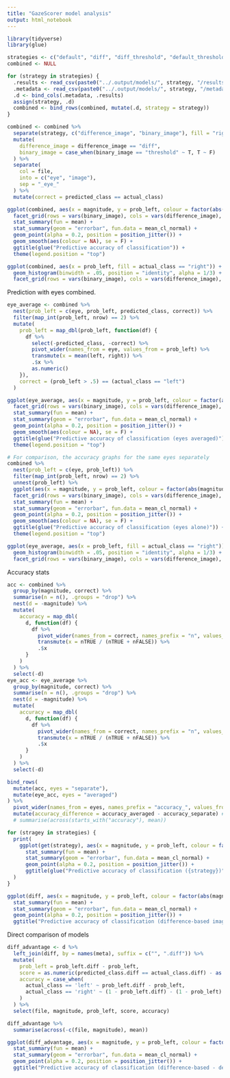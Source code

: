 ```yaml
---
title: "GazeScorer model analysis"
output: html_notebook
---
```


```r
library(tidyverse)
library(glue)

strategies <- c("default", "diff", "diff_threshold", "default_threshold")
combined <- NULL

for (strategy in strategies) {
  .results <- read_csv(paste0("../.output/models/", strategy, "/results.csv"))
  .metadata <- read_csv(paste0("../.output/models/", strategy, "/metadata.csv"))
  .d <- bind_cols(.metadata, .results)
  assign(strategy, .d)
  combined <- bind_rows(combined, mutate(.d, strategy = strategy))
}

combined <- combined %>%
  separate(strategy, c("difference_image", "binary_image"), fill = "right", remove = F) %>%
  mutate(
    difference_image = difference_image == "diff",
    binary_image = case_when(binary_image == "threshold" ~ T, T ~ F)
  ) %>%
  separate(
    col = file, 
    into = c("eye", "image"), 
    sep = "_eye_"
  ) %>%
  mutate(correct = predicted_class == actual_class)

```

```r

ggplot(combined, aes(x = magnitude, y = prob_left, colour = factor(abs(magnitude)))) +
  facet_grid(rows = vars(binary_image), cols = vars(difference_image), labeller = "label_both") +
  stat_summary(fun = mean) +
  stat_summary(geom = "errorbar", fun.data = mean_cl_normal) +
  geom_point(alpha = 0.2, position = position_jitter()) +
  geom_smooth(aes(colour = NA), se = F) +
  ggtitle(glue("Predictive accuracy of classification")) +
  theme(legend.position = "top")

ggplot(combined, aes(x = prob_left, fill = actual_class == "right")) +
  geom_histogram(binwidth = .05, position = "identity", alpha = 1/3) +
  facet_grid(rows = vars(binary_image), cols = vars(difference_image), labeller = "label_both")

```

Prediction with eyes combined.

```r

eye_average <- combined %>% 
  nest(prob_left = c(eye, prob_left, predicted_class, correct)) %>%
  filter(map_int(prob_left, nrow) == 2) %>%
  mutate(
    prob_left = map_dbl(prob_left, function(df) {
      df %>% 
        select(-predicted_class, -correct) %>%
        pivot_wider(names_from = eye, values_from = prob_left) %>%
        transmute(x = mean(left, right)) %>%
        .$x %>%
        as.numeric()
    }),
    correct = (prob_left > .5) == (actual_class == "left")
  ) 

ggplot(eye_average, aes(x = magnitude, y = prob_left, colour = factor(abs(magnitude)))) +
  facet_grid(rows = vars(binary_image), cols = vars(difference_image), labeller = "label_both") +
  stat_summary(fun = mean) +
  stat_summary(geom = "errorbar", fun.data = mean_cl_normal) +
  geom_point(alpha = 0.2, position = position_jitter()) +
  geom_smooth(aes(colour = NA), se = F) +
  ggtitle(glue("Predictive accuracy of classification (eyes averaged)")) +
  theme(legend.position = "top")

# For comparison, the accuracy graphs for the same eyes separately
combined %>% 
  nest(prob_left = c(eye, prob_left)) %>%
  filter(map_int(prob_left, nrow) == 2) %>%
  unnest(prob_left) %>%
  ggplot(aes(x = magnitude, y = prob_left, colour = factor(abs(magnitude)))) +
  facet_grid(rows = vars(binary_image), cols = vars(difference_image), labeller = "label_both") +
  stat_summary(fun = mean) +
  stat_summary(geom = "errorbar", fun.data = mean_cl_normal) +
  geom_point(alpha = 0.2, position = position_jitter()) +
  geom_smooth(aes(colour = NA), se = F) +
  ggtitle(glue("Predictive accuracy of classification (eyes alone)")) +
  theme(legend.position = "top")

ggplot(eye_average, aes(x = prob_left, fill = actual_class == "right")) +
  geom_histogram(binwidth = .05, position = "identity", alpha = 1/3) +
  facet_grid(rows = vars(binary_image), cols = vars(difference_image), labeller = "label_both")

```

Accuracy stats

```r

acc <- combined %>% 
  group_by(magnitude, correct) %>% 
  summarise(n = n(), .groups = "drop") %>%
  nest(d = -magnitude) %>%
  mutate(
    accuracy = map_dbl(
      d, function(df) {
        df %>% 
          pivot_wider(names_from = correct, names_prefix = "n", values_from = n) %>% 
          transmute(x = nTRUE / (nTRUE + nFALSE)) %>% 
          .$x
      }
    )
  ) %>%
  select(-d)
eye_acc <- eye_average %>% 
  group_by(magnitude, correct) %>% 
  summarise(n = n(), .groups = "drop") %>%
  nest(d = -magnitude) %>%
  mutate(
    accuracy = map_dbl(
      d, function(df) {
        df %>% 
          pivot_wider(names_from = correct, names_prefix = "n", values_from = n) %>% 
          transmute(x = nTRUE / (nTRUE + nFALSE)) %>% 
          .$x
      }
    )
  ) %>%
  select(-d)

bind_rows(
  mutate(acc, eyes = "separate"),
  mutate(eye_acc, eyes = "averaged")
) %>%
  pivot_wider(names_from = eyes, names_prefix = "accuracy_", values_from = accuracy) %>%
  mutate(accuracy_difference = accuracy_averaged - accuracy_separate) #%>%
  # summarise(across(starts_with("accuracy"), mean))
```

```r

for (stragey in strategies) {
  print(
    ggplot(get(strategy), aes(x = magnitude, y = prob_left, colour = factor(abs(magnitude)))) +
      stat_summary(fun = mean) +
      stat_summary(geom = "errorbar", fun.data = mean_cl_normal) +
      geom_point(alpha = 0.2, position = position_jitter()) +
      ggtitle(glue("Predictive accuracy of classification ({strategy})"))
  )
}

```

```r

ggplot(diff, aes(x = magnitude, y = prob_left, colour = factor(abs(magnitude)))) +
  stat_summary(fun = mean) +
  stat_summary(geom = "errorbar", fun.data = mean_cl_normal) +
  geom_point(alpha = 0.2, position = position_jitter()) +
  ggtitle("Predictive accuracy of classification (difference-based images)")

```

Direct comparison of models

```r

diff_advantage <- d %>%
  left_join(diff, by = names(meta), suffix = c("", ".diff")) %>%
  mutate(
    prob_left = prob_left.diff - prob_left,
    score = as.numeric(predicted_class.diff == actual_class.diff) - as.numeric(predicted_class == actual_class),
    accuracy = case_when(
      actual_class == 'left' ~ prob_left.diff - prob_left,
      actual_class == 'right' ~ (1 - prob_left.diff) - (1 - prob_left)
    )
  ) %>%
  select(file, magnitude, prob_left, score, accuracy)

diff_advantage %>% 
  summarise(across(-c(file, magnitude), mean))

```

```r

ggplot(diff_advantage, aes(x = magnitude, y = prob_left, colour = factor(abs(magnitude)))) +
  stat_summary(fun = mean) +
  stat_summary(geom = "errorbar", fun.data = mean_cl_normal) +
  geom_point(alpha = 0.2, position = position_jitter()) +
  ggtitle("Predictive accuracy of classification (difference-based - default)")

```
